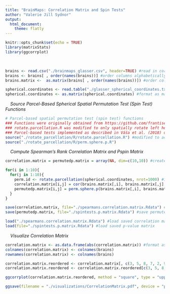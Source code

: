 ```yaml
---
title: "BrainMaps: Correlation Matrix and Spin Tests"
author: "Valerie Jill Sydnor"
output: 
  html_document:
    theme: flatly
---
```


```r
knitr::opts_chunk$set(echo = TRUE)
library(matrixStats)
library(ggcorrplot)
```
\ 
\ 

```r
brains <- read.csv("./brainmaps_glasser.csv", header=TRUE) #read in cortical map data
brains <- brains[ , order(names(brains))] #order columns alphabetically in reference df
brains.matrix <-  as.matrix(brains[ , order(names(brains))]) #order columns alphabetically in matrix

spherical.coordinates <- read.table("./glasser_spherical_coordinates.txt", header=F) #glasser parcel spherical coordinates (FreeSurfer sphere) for the 180 left hemisphere parcels. Coordinates taken (first 180 rows) from the sphere_HCP.txt file provided here https://github.com/frantisekvasa/rotate_parcellation
spherical.coordinates <- as.matrix(spherical.coordinates) #format as matrix
```
\ 
\ 
*Source Parcel-Based Spherical Spatial Permutation Test (Spin Test) Functions*
```r
# Parcel-based spatial permutation test (spin test) functions
### Functions were originally obtained from https://github.com/frantisekvasa/rotate_parcellation/tree/master/R 
### rotate.parcellation.R was modified to only spatially rotate left hemisphere coordinates on the sphere
### Parcel-based tests implemented as described in Váša et al. (2018) doi:10.1093/cercor/bhx249 , based on original work from Alexander-Bloch et al. (2013) doi:10.1523/JNEUROSCI.3554-12.2013 and Alexander-Bloch et al. (2018) doi:10.1016/j.neuroimage.2018.05.070
source("./rotate_parcellation/R/rotate.parcellation.R") #modified to accept only coord.l and nrot as arguments
source("./rotate_parcellation/R/perm.sphere.p.R")
```
\ 
\ 
*Compute Spearman's Rank Correlation Matrix and Pspin Matrix*
```r
correlation.matrix = permutedp.matrix = array(NA, dim=c(10,10)) #create empty matrices 

for(i in 1:10){
  for(j in 1:10){
    perm.id <- rotate.parcellation(spherical.coordinates, nrot=1000) #1000 spherical rotations
    correlation.matrix[i,j] = cor(brains.matrix[,i], brains.matrix[,j], method = c("spearman")) #spearman's rank correlation matrix
    permutedp.matrix[i,j] = perm.sphere.p(brains.matrix[,i], brains.matrix[,j], perm.id) #spatial permutation based p-value matrix
  }
}

save(correlation.matrix, file="./spearmans.correlation.matrix.Rdata") #save correlation matrix
save(permutedp.matrix, file="./spintests.p.matrix.Rdata") #save permuted p-value matrix
```

```r
load("./spearmans.correlation.matrix.Rdata") #load saved correlation matrix
load(file="./spintests.p.matrix.Rdata") #load saved p-value matrix
```
\ 
\ 
*Visualize Correlation Matrix*
```r
correlation.matrix <- as.data.frame(abs(correlation.matrix)) #format as df
colnames(correlation.matrix) <- colnames(brains)
rownames(correlation.matrix) <- colnames(brains)

correlation.matrix.reordered <- correlation.matrix[, c(3, 5, 8, 7, 2, 9, 1, 4, 6, 10)] #reorder mat columns
correlation.matrix.reordered <- correlation.matrix.reordered[c(3, 5, 8, 7, 2, 9, 1, 4, 6, 10),] #reorder mat rows

ggcorrplot(correlation.matrix.reordered, method = "square", type = "upper", show.legend = TRUE, show.diag = FALSE, lab = FALSE, hc.order = F, colors = c("#6f1282", "white", "#6f1282"), outline.color=c("white"))

ggsave(filename = "./visualizations/CorrelationMatrix.pdf", device = "pdf", dpi = 300, width = 6 , height = 6)
```

